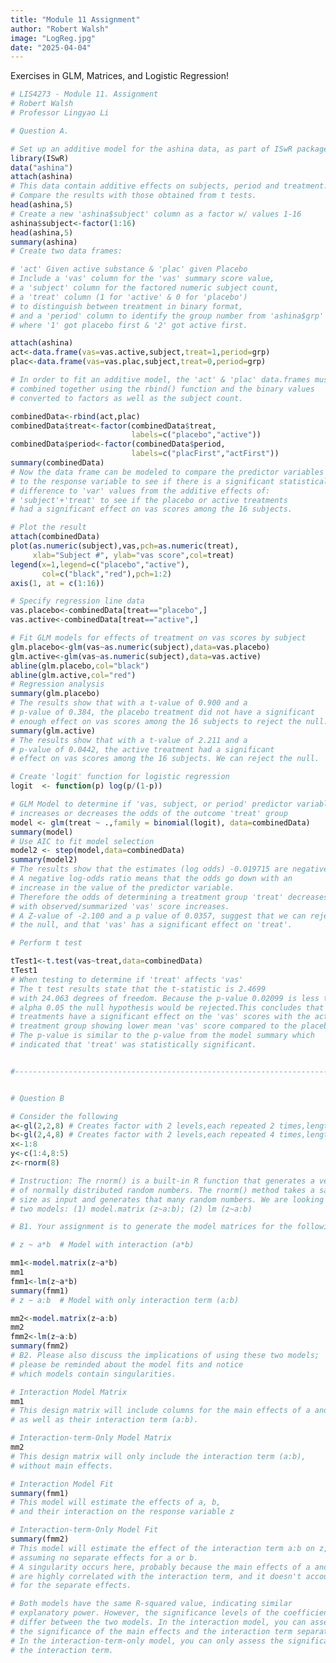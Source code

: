 ```yaml
---
title: "Module 11 Assignment"
author: "Robert Walsh"
image: "LogReg.jpg"
date: "2025-04-04"
---
```


Exercises in GLM, Matrices, and Logistic Regression!

```r
# LIS4273 - Module 11. Assignment
# Robert Walsh
# Professor Lingyao Li

# Question A.

# Set up an additive model for the ashina data, as part of ISwR package
library(ISwR)
data("ashina")
attach(ashina)
# This data contain additive effects on subjects, period and treatment.
# Compare the results with those obtained from t tests. 
head(ashina,5)
# Create a new 'ashina$subject' column as a factor w/ values 1-16
ashina$subject<-factor(1:16)
head(ashina,5)
summary(ashina)
# Create two data frames:

# 'act' Given active substance & 'plac' given Placebo
# Include a 'vas' column for the 'vas' summary score value,
# a 'subject' column for the factored numeric subject count,
# a 'treat' column (1 for 'active' & 0 for 'placebo')
# to distinguish between treatment in binary format,
# and a 'period' column to identify the group number from 'ashina$grp'
# where '1' got placebo first & '2' got active first.

attach(ashina)
act<-data.frame(vas=vas.active,subject,treat=1,period=grp)
plac<-data.frame(vas=vas.plac,subject,treat=0,period=grp)

# In order to fit an additive model, the 'act' & 'plac' data.frames must be
# combined together using the rbind() function and the binary values
# converted to factors as well as the subject count.

combinedData<-rbind(act,plac)
combinedData$treat<-factor(combinedData$treat,
                           labels=c("placebo","active"))
combinedData$period<-factor(combinedData$period,
                           labels=c("placFirst","actFirst"))
summary(combinedData)
# Now the data frame can be modeled to compare the predictor variables 
# to the response variable to see if there is a significant statistical
# difference to 'var' values from the additive effects of:
# 'subject'+'treat' to see if the placebo or active treatments
# had a significant effect on vas scores among the 16 subjects.

# Plot the result
attach(combinedData)
plot(as.numeric(subject),vas,pch=as.numeric(treat),
     xlab="Subject #", ylab="vas score",col=treat)
legend(x=1,legend=c("placebo","active"),
       col=c("black","red"),pch=1:2)
axis(1, at = c(1:16))

# Specify regression line data
vas.placebo<-combinedData[treat=="placebo",]
vas.active<-combinedData[treat=="active",]

# Fit GLM models for effects of treatment on vas scores by subject
glm.placebo<-glm(vas~as.numeric(subject),data=vas.placebo)
glm.active<-glm(vas~as.numeric(subject),data=vas.active)
abline(glm.placebo,col="black")
abline(glm.active,col="red")
# Regression analysis
summary(glm.placebo)
# The results show that with a t-value of 0.900 and a 
# p-value of 0.384, the placebo treatment did not have a significant
# enough effect on vas scores among the 16 subjects to reject the null.
summary(glm.active)
# The results show that with a t-value of 2.211 and a 
# p-value of 0.0442, the active treatment had a significant
# effect on vas scores among the 16 subjects. We can reject the null.

# Create 'logit' function for logistic regression
logit  <- function(p) log(p/(1-p))

# GLM Model to determine if 'vas, subject, or period' predictor variables
# increases or decreases the odds of the outcome 'treat' group
model <- glm(treat ~ .,family = binomial(logit), data=combinedData)
summary(model)
# Use AIC to fit model selection
model2 <- step(model,data=combinedData)
summary(model2)
# The results show that the estimates (log odds) -0.019715 are negative for 'vas'
# A negative log-odds ratio means that the odds go down with an
# increase in the value of the predictor variable.
# Therefore the odds of determining a treatment group 'treat' decreases
# with observed/summarized 'vas' score increases. 
# A Z-value of -2.100 and a p value of 0.0357, suggest that we can reject
# the null, and that 'vas' has a significant effect on 'treat'.

# Perform t test

tTest1<-t.test(vas~treat,data=combinedData)
tTest1
# When testing to determine if 'treat' affects 'vas'
# The t test results state that the t-statistic is 2.4699
# with 24.063 degrees of freedom. Because the p-value 0.02099 is less than
# alpha 0.05 the null hypothesis would be rejected.This concludes that both
# treatments have a significant effect on the 'vas' scores with the active
# treatment group showing lower mean 'vas' score compared to the placebo group.
# The p-value is similar to the p-value from the model summary which
# indicated that 'treat' was statistically significant.


#---------------------------------------------------------------------------#


# Question B

# Consider the following
a<-gl(2,2,8) # Creates factor with 2 levels,each repeated 2 times,length 8
b<-gl(2,4,8) # Creates factor with 2 levels,each repeated 4 times,length 8
x<-1:8
y<-c(1:4,8:5)
z<-rnorm(8)

# Instruction: The rnorm() is a built-in R function that generates a vector
# of normally distributed random numbers. The rnorm() method takes a sample
# size as input and generates that many random numbers. We are looking for
# two models: (1) model.matrix (z~a:b); (2) lm (z~a:b)

# B1. Your assignment is to generate the model matrices for the following models

# z ~ a*b  # Model with interaction (a*b)

mm1<-model.matrix(z~a*b)
mm1
fmm1<-lm(z~a*b)
summary(fmm1)
# z ~ a:b  # Model with only interaction term (a:b)

mm2<-model.matrix(z~a:b)
mm2
fmm2<-lm(z~a:b)
summary(fmm2)
# B2. Please also discuss the implications of using these two models;
# please be reminded about the model fits and notice
# which models contain singularities.

# Interaction Model Matrix
mm1
# This design matrix will include columns for the main effects of a and b,
# as well as their interaction term (a:b).

# Interaction-term-Only Model Matrix
mm2
# This design matrix will only include the interaction term (a:b),
# without main effects. 

# Interaction Model Fit
summary(fmm1)
# This model will estimate the effects of a, b,
# and their interaction on the response variable z

# Interaction-term-Only Model Fit
summary(fmm2)
# This model will estimate the effect of the interaction term a:b on z,
# assuming no separate effects for a or b.
# A singularity occurs here, probably because the main effects of a and b 
# are highly correlated with the interaction term, and it doesn't account 
# for the separate effects.

# Both models have the same R-squared value, indicating similar
# explanatory power. However, the significance levels of the coefficients
# differ between the two models. In the interaction model, you can assess 
# the significance of the main effects and the interaction term separately.
# In the interaction-term-only model, you can only assess the significance of 
# the interaction term.
```
